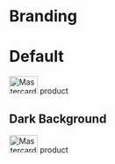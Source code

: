
<Meta title="Foundations/Branding" />

# Branding

# Default

<Canvas>
  <Story name="Default">
    <div class="made-c-branding">
      <img
        src="https://cdn.jsdelivr.net/gh/mastercard/made@main/storybook/stories/assets/images/logo-small.svg"
        alt="Mastercard logo"
        width="52"
        height="32"
      />
      <span class="made-c-branding__link">product</span>
    </div>
  </Story>
</Canvas>

## Dark Background

<Canvas>
  <Story name="Dark Background">
    <div class="made-c-branding made-c-branding--dark">
      <img
        src="https://cdn.jsdelivr.net/gh/mastercard/made@main/storybook/stories/assets/images/logo-small.svg"
        alt="Mastercard logo"
        width="52"
        height="32"
      />
      <span class="made-c-branding__link made-u-text--on-dark">product</span>
    </div>
  </Story>
</Canvas>
